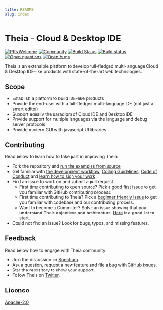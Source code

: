 ```yaml
---
title: README
slug: index
---
```



# Theia - Cloud & Desktop IDE
[![PRs Welcome](https://img.shields.io/badge/PRs-welcome-brightgreen.svg?style=flat-square)](https://github.com/theia-ide/theia/labels/help%20wanted)
[![Community](https://img.shields.io/badge/chat-on%20spectrum-blue.svg)](https://spectrum.chat/theia)
[![Build Status](https://travis-ci.org/theia-ide/theia.svg?branch=master)](https://travis-ci.org/theia-ide/theia)
[![Build status](https://ci.appveyor.com/api/projects/status/02s4d40orokl3njl/branch/master?svg=true)](https://ci.appveyor.com/project/kittaakos/theia/branch/master)
[![Open questions](https://img.shields.io/badge/Open-questions-pink.svg?style=flat-square)](https://github.com/theia-ide/theia/labels/question)
[![Open bugs](https://img.shields.io/badge/Open-bugs-red.svg?style=flat-square)](https://github.com/theia-ide/theia/labels/bug)

Theia is an extensible platform to develop full-fledged multi-language Cloud & Desktop IDE-like products with state-of-the-art web technologies.

<DocImage name="theia-screenshot.png" alt="Theia IDE Screenshot" />

## Scope
- Establish a platform to build IDE-like products
- Provide the end-user with a full-fledged multi-language IDE  (not just a smart editor)
- Support equally the paradigm of Cloud IDE and Desktop IDE
- Provide support for multiple languages via the language and debug server protocols
- Provide modern GUI with javascript UI libraries

## Contributing

Read below to learn how to take part in improving Theia:
- Fork the repository and [run the examples from source](https://github.com/theia-ide/theia/tree/master/doc/Developing.md#quick-start)
- Get familiar with [the development workflow](https://github.com/theia-ide/theia/tree/master/doc/Developing.md), [Coding Guidelines](https://github.com/theia-ide/theia/wiki/Coding-Guidelines), [Code of Conduct](https://github.com/theia-ide/theia/tree/master/CODE_OF_CONDUCT.md) and [learn how to sign your work](https://github.com/theia-ide/theia/tree/master/CONTRIBUTING.md#sign-your-work)
- Find an issue to work on and submit a pull request
  - First time contributing to open source? Pick a [good first issue](https://github.com/theia-ide/theia/labels/good%20first%20issue) to get you familiar with GitHub contributing process.
  - First time contributing to Theia? Pick a [beginner friendly issue](https://github.com/theia-ide/theia/labels/beginners) to get you familiar with codebase and our contributing process.
  - Want to become a Committer? Solve an issue showing that you understand Theia objectives and architecture. [Here](https://github.com/theia-ide/theia/labels/help%20wanted) is a good list to start.
- Could not find an issue? Look for bugs, typos, and missing features.

## Feedback

Read below how to engage with Theia community:
- Join the discussion on [Spectrum](https://spectrum.chat/theia).
- Ask a question, request a new feature and file a bug with [GitHub issues](https://github.com/theia-ide/theia/issues/new).
- Star the repository to show your support.
- Follow Theia on [Twitter](https://twitter.com/theia_ide).

## License

[Apache-2.0](https://github.com/theia-ide/theia/blob/master/LICENSE)

<DocArrowNavigators next='architecture'/>